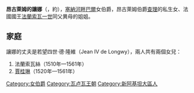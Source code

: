 {{Multiple issues|
{{Expand language|1=en|time=2020-12-20T16:49:22+00:00}}
{{Unreferenced|time=2020-12-20T16:49:22+00:00}}
}}
{{Infobox noble
| name        = 昂古萊姆的讓娜
| title       = 塞納河畔巴爾女伯爵
| birth_date  = 約1490年
| birth_place = [[昂古萊姆|昂古萊姆]]
| death_date  = 約1538年
| noble family= [[瓦盧瓦王朝|瓦盧瓦王朝]]
| father      = [[查理_(昂古萊姆伯爵)|昂古萊姆伯爵查理]]
| mother      = 安東妮·德·波利納
}}
'''昂古萊姆的讓娜'''（{{lang-fr|Jeanne d'Angoulême}}，約{{bd|1490年||1538年}}），[[塞納河畔巴爾|塞納河畔巴爾]]女伯爵，昂古萊姆伯爵[[查理_(昂古萊姆伯爵)|查理]]的私生女、法國國王[[弗朗索瓦一世_(法兰西)|法蘭索瓦一世]]同父異母的姐姐。

== 家庭 ==
讓娜的丈夫是若望四世·德·隆維（Jean IV de Longwy），兩人共有兩個女兒：
# 法蘭索瓦絲（1510年—1561年）
# [[賈桂琳·德·隆維|賈桂琳]]（1520年—1561年）

[[Category:女伯爵|Category:女伯爵]]
[[Category:瓦卢瓦王朝|Category:瓦卢瓦王朝]]
[[Category:新阿基坦大區人|Category:新阿基坦大區人]]